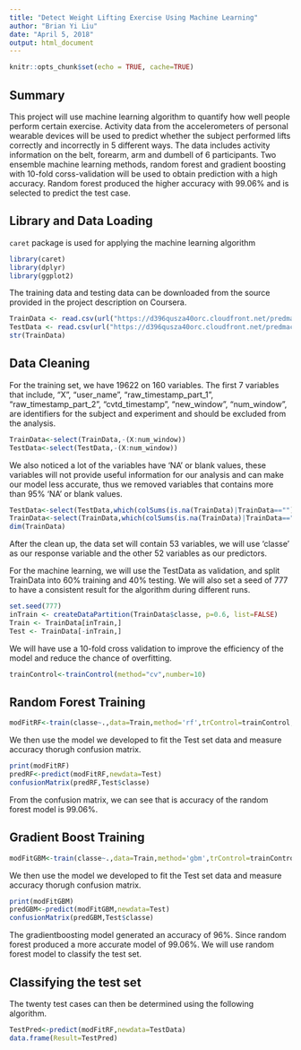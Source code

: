 ---
title: "Detect Weight Lifting Exercise Using Machine Learning"
author: "Brian Yi Liu"
date: "April 5, 2018"
output: html_document
---

```{r setup, include=FALSE}
knitr::opts_chunk$set(echo = TRUE, cache=TRUE)
```

## Summary

This project will use machine learning algorithm to quantify how well people perform certain exercise. Activity data from the accelerometers of personal wearable devices will be used to predict whether the subject performed lifts correctly and incorrectly in 5 different ways. The data includes activity information on the belt, forearm, arm and dumbell of 6 participants. Two ensemble machine learning methods, random forest and gradient boosting with 10-fold corss-validation will be used to obtain prediction with a high accuracy. Random forest produced the higher accuracy with 99.06% and is selected to predict the test case.

## Library and Data Loading
`caret` package is used for applying the machine learning algorithm
```{r,results='hide'}
library(caret)
library(dplyr)
library(ggplot2)
```
The training data and testing data can be downloaded from the source provided in the project description on Coursera.
```{r}
TrainData <- read.csv(url("https://d396qusza40orc.cloudfront.net/predmachlearn/pml-training.csv"),header=TRUE)
TestData <- read.csv(url("https://d396qusza40orc.cloudfront.net/predmachlearn/pml-testing.csv"),header=TRUE)
str(TrainData)
```
## Data Cleaning
For the training set, we have 19622 on 160 variables. The first 7 variables that include, "X", "user_name", "raw_timestamp_part_1", "raw_timestamp_part_2", "cvtd_timestamp", "new_window", "num_window", are identifiers for the subject and experiment and should be excluded from the analysis. 
```{r}
TrainData<-select(TrainData,-(X:num_window))
TestData<-select(TestData,-(X:num_window))
```
We also noticed a lot of the variables have 'NA' or blank values, these variables will not provide useful information for our analysis and can make our model less accurate, thus we removed variables that contains more than 95% 'NA' or blank values.
```{r}
TestData<-select(TestData,which(colSums(is.na(TrainData)|TrainData=="")<0.95*nrow(TrainData)))
TrainData<-select(TrainData,which(colSums(is.na(TrainData)|TrainData=="")<0.95*nrow(TrainData)))
dim(TrainData)
```
After the clean up, the data set will contain 53 variables, we will use 'classe' as our response variable and the other 52 variables as our predictors. 

For the machine learning, we will use the TestData as validation, and split TrainData into 60% training and 40% testing. We will also set a seed of 777 to have a consistent result for the algorithm during different runs. 

```{r}
set.seed(777)
inTrain <- createDataPartition(TrainData$classe, p=0.6, list=FALSE)
Train <- TrainData[inTrain,]
Test <- TrainData[-inTrain,]
```
We will have use a 10-fold cross validation to improve the efficiency of the model and reduce the chance of overfitting.
```{r}
trainControl<-trainControl(method="cv",number=10)
```
## Random Forest Training
```{r}
modFitRF<-train(classe~.,data=Train,method='rf',trControl=trainControl,verbose=FALSE)
```
We then use the model we developed to fit the Test set data and measure accuracy thorugh confusion matrix.
```{r}
print(modFitRF)
predRF<-predict(modFitRF,newdata=Test)
confusionMatrix(predRF,Test$classe)
```
From the confusion matrix, we can see that is accuracy of the random forest model is 99.06%.

## Gradient Boost Training
```{r}
modFitGBM<-train(classe~.,data=Train,method='gbm',trControl=trainControl,verbose=FALSE)
```
We then use the model we developed to fit the Test set data and measure accuracy thorugh confusion matrix.
```{r}
print(modFitGBM)
predGBM<-predict(modFitGBM,newdata=Test)
confusionMatrix(predGBM,Test$classe)
```
The gradientboosting model generated an accuracy of 96%. Since random forest produced a more accurate model of 99.06%. We will use random forest model to classify the test set.

## Classifying the test set
The twenty test cases can then be determined using the following algorithm.
```{r}
TestPred<-predict(modFitRF,newdata=TestData)
data.frame(Result=TestPred)
```